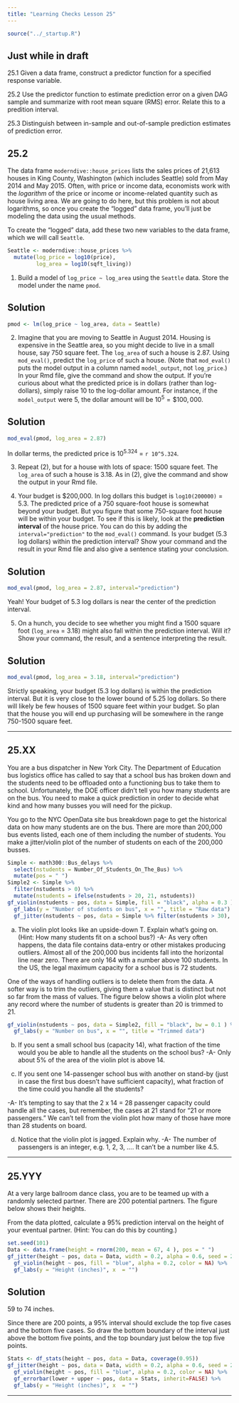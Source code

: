 ```yaml
---
title: "Learning Checks Lesson 25"
---
```


```r
source("../_startup.R")
```

::: {.callout-warning}
## Just while in draft

25.1 Given a data frame, construct a predictor function for a specified response variable.

25.2 Use the predictor function to estimate prediction error on a given DAG sample and summarize with root mean square (RMS) error. Relate this to a predition interval.

25.3 Distinguish between in-sample and out-of-sample prediction estimates of prediction error. 
:::

## 25.2

The data frame `moderndive::house_prices` lists the sales prices of 21,613 houses in King County, Washington (which includes Seattle) sold from May 2014 and May 2015. Often, with price or income data, economists work with the *logarithm* of the price or income or income-related quantity such as house living area.  We are going to do here, but this problem is not about logarithms, so once you create the "logged" data frame, you'll just be modeling the data using the usual methods.

To create the "logged" data, add these two new variables to the data frame, which we will call `Seattle`.

```r
Seattle <- moderndive::house_prices %>% 
  mutate(log_price = log10(price),
         log_area = log10(sqft_living))
```

1. Build a model of `log_price ~ log_area` using the `Seattle` data. Store the model under the name `pmod`.

::: {.callout-note}
## Solution

```r
pmod <- lm(log_price ~ log_area, data = Seattle)
```
:::

2. Imagine that you are moving to Seattle in August 2014. Housing is expensive in the Seattle area, so you might decide to live in a small house, say 750 square feet. The `log_area` of such a house is 2.87. Using `mod_eval()`, predict the `log_price` of such a house. (Note that `mod_eval()` puts the model output in a column named `model_output`, not `log_price`.) In your Rmd file, give the command and show the output. If you're curious about what the predicted price is in dollars (rather than log-dollars), simply raise 10 to the log-dollar amount. For instance, if the `model_output` were 5, the dollar amount will be $10^5 = \$100,000$.

::: {.callout-note}
## Solution

```r
mod_eval(pmod, log_area = 2.87)
```
In dollar terms, the predicted price is 10^5.324^ = `r 10^5.324`.
:::

3. Repeat (2), but for a house with lots of space: 1500 square feet. The `log_area` of such a house is 3.18. As in (2), give the command and show the output in your Rmd file.

4. Your budget is $200,000. In log dollars this budget is `log10(200000)` = 5.3. The predicted price of a 750 square-foot house is somewhat beyond your budget. But you figure that some 750-square foot house will be within your budget. To see if this is likely, look at the **prediction interval** of the house price. You can do this by adding the `interval="prediction"` to the `mod_eval()` command. Is your budget (5.3 log dollars) within the prediction interval? Show your command and the result in your Rmd file and also give a sentence stating your conclusion.

::: {.callout-note}
## Solution

```r
mod_eval(pmod, log_area = 2.87, interval="prediction")
```
Yeah! Your budget of 5.3 log dollars is near the center of the prediction interval. 
:::

5. On a hunch, you decide to see whether you might find a 1500 square foot (`log_area` = 3.18) might also fall within the prediction interval. Will it? Show your command, the result, and a sentence interpreting the result.

::: {.callout-note}
## Solution

```r
mod_eval(pmod, log_area = 3.18, interval="prediction")
```
Strictly speaking, your budget (5.3 log dollars) is within the prediction interval. But it is very close to the lower bound of 5.25 log dollars. So there will likely be few houses of 1500 square feet within your budget. So plan that the house you will end up purchasing will be somewhere in the range 750-1500 square feet.
:::

--------

## 25.XX

You are a bus dispatcher in New York City. The Department of Education bus logistics office has called to say that a school bus has broken down and the students need to be offloaded onto a functioning bus to take them to school. Unfortunately, the DOE officer didn't tell you how many students are on the bus. You need to make a quick prediction in order to decide what kind and how many busses you will need for the pickup.

You go to the NYC OpenData site bus breakdown page to get the historical data on how many students are on the bus. There are more than 200,000 bus events listed, each one of them including the number of students. You make a jitter/violin plot of the number of students on each of the 200,000 busses.

```r
Simple <- math300::Bus_delays %>% 
  select(nstudents = Number_Of_Students_On_The_Bus) %>%
  mutate(pos = " ") 
Simple2 <- Simple %>%  
  filter(nstudents > 0) %>%
  mutate(nstudents = ifelse(nstudents > 20, 21, nstudents))
gf_violin(nstudents ~ pos, data = Simple, fill = "black", alpha = 0.3 ) %>%
  gf_labs(y = "Number of students on bus", x = "", title = "Raw data") %>%
  gf_jitter(nstudents ~ pos, data = Simple %>% filter(nstudents > 30), alpha = 0.6, size = 0.5, width = 0.1)
```

a. The violin plot looks like an upside-down T. Explain what's going on. (Hint: How many students fit on a school bus?) -A- As very often happens, the data file contains data-entry or other mistakes producing outliers. Almost all of the 200,000 bus incidents fall into the horizontal line near zero. There are only 164 with a number above 100 students. In the US, the legal maximum capacity for a school bus is 72 students.


One of the ways of handling outliers is to delete them from the data. A softer way is to trim the outliers, giving them a value that is distinct but not so far from the mass of values. The figure below shows a violin plot where any record where the number of students is greater than 20 is trimmed to 21. 
```r
gf_violin(nstudents ~ pos, data = Simple2, fill = "black", bw = 0.1 ) %>%
  gf_labs(y = "Number on bus", x = "", title = "Trimmed data")
```

b. If you sent a small school bus (capacity 14), what fraction of the time would you be able to handle all the students on the school bus? -A- Only about 5% of the area of the violin plot is above 14.

c. If you sent one 14-passenger school bus with another on stand-by (just in case the first bus doesn't have sufficient capacity), what fraction of the time could you handle all the students?

-A- It's tempting to say that the 2 x 14 = 28 passenger capacity could handle all the cases, but remember, the cases at 21 stand for "21 or more passengers." We can't tell from the violin plot how many of those have more than 28 students on board.

d. Notice that the violin plot is jagged. Explain why. -A- The number of passengers is an integer, e.g. 1, 2, 3, .... It can't be a number like 4.5. 

--------

## 25.YYY

At a very large ballroom dance class, you are to be teamed up with a randomly selected partner. There are 200 potential partners. The figure below shows their heights.

From the data plotted, calculate a 95% prediction interval on the height of your eventual partner. (Hint: You can do this by counting.)

```r
set.seed(101)
Data <- data.frame(height = rnorm(200, mean = 67, 4 ), pos = " ")
gf_jitter(height ~ pos, data = Data, width = 0.2, alpha = 0.6, seed = 200) %>%
  gf_violin(height ~ pos, fill = "blue", alpha = 0.2, color = NA) %>%
  gf_labs(y = "Height (inches)", x  = "")
```

::: {.callout-note}
## Solution
59 to 74 inches.

Since there are 200 points, a 95% interval should exclude the top five cases and the bottom five cases. So draw the bottom boundary of  the interval just above the bottom five points, and the top boundary just below the top five points.

```r
Stats <- df_stats(height ~ pos, data = Data, coverage(0.95))
gf_jitter(height ~ pos, data = Data, width = 0.2, alpha = 0.6, seed = 200) %>%
  gf_violin(height ~ pos, fill = "blue", alpha = 0.2, color = NA) %>%
  gf_errorbar(lower + upper ~ pos, data = Stats, inherit=FALSE) %>%
  gf_labs(y = "Height (inches)", x  = "")
```
:::

--------

